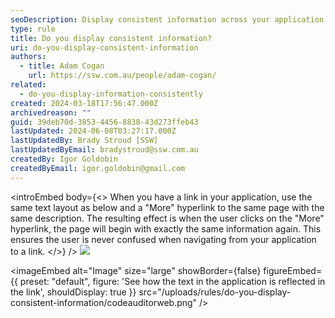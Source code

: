 ```yaml
---
seoDescription: Display consistent information across your application and linked pages to ensure a seamless user experience.
type: rule
title: Do you display consistent information?
uri: do-you-display-consistent-information
authors:
  - title: Adam Cogan
    url: https://ssw.com.au/people/adam-cogan/
related:
  - do-you-display-information-consistently
created: 2024-03-18T17:56:47.000Z
archivedreason: ""
guid: 39deb70d-3853-4456-8838-43d273ffeb43
lastUpdated: 2024-06-08T03:27:17.000Z
lastUpdatedBy: Brady Stroud [SSW]
lastUpdatedByEmail: bradystroud@ssw.com.au
createdBy: Igor Goldobin
createdByEmail: igor.goldobin@gmail.com
---
```


<introEmbed
  body={<>
When you have a link in your application, use the same text layout as below and a "More" hyperlink to the same page with the same description. The resulting effect is when the user clicks on the "More" hyperlink, the page will begin with exactly the same information again. This ensures the user is never confused when navigating from your application to a link.
  </>}
/>
![](/uploads/rules/do-you-display-consistent-information/codeauditorwelcomescreen.gif)


<imageEmbed
  alt="Image"
  size="large"
  showBorder={false}
  figureEmbed={{
    preset: "default",
    figure: 'See how the text in the application is reflected in the link',
    shouldDisplay: true
  }}
  src="/uploads/rules/do-you-display-consistent-information/codeauditorweb.png"
/>
